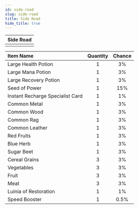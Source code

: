 ---
id: side-road
slug: side-road
title: Side Road
hide_title: true
---


| Side Road |
| :------------: |
| <MapIcon iconId="406"/> |

|Item Name|Quantity|Chance|
|:--|:-:|:-:|
| <ItemIcon iconId="1004" height="32" /> Large Health Potion|1|3%|
| <ItemIcon iconId="1007" height="32" /> Large Mana Potion|1|3%|
| <ItemIcon iconId="1010" height="32" /> Large Recovery Potion|1|3%|
| <ItemIcon iconId="1012" height="32" /> Seed of Power|1|15%|
| <ItemIcon iconId="2144" height="32" /> Instant Recharge Specialist Card|1|1%|
| <ItemIcon iconId="2036" height="32" /> Common Metal|1|3%|
| <ItemIcon iconId="2040" height="32" /> Common Wood|1|3%|
| <ItemIcon iconId="2044" height="32" /> Common Rag|1|3%|
| <ItemIcon iconId="2048" height="32" /> Common Leather|1|3%|
| <ItemIcon iconId="2099" height="32" /> Red Fruits|1|3%|
| <ItemIcon iconId="2100" height="32" /> Blue Herb|1|3%|
| <ItemIcon iconId="2102" height="32" /> Sugar Beet|1|3%|
| <ItemIcon iconId="2114" height="32" /> Cereal Grains|3|3%|
| <ItemIcon iconId="2115" height="32" /> Vegetables|3|3%|
| <ItemIcon iconId="2116" height="32" /> Fruit|3|3%|
| <ItemIcon iconId="2117" height="32" /> Meat|3|3%|
| <ItemIcon iconId="2127" height="32" /> Luinia of Restoration|1|1%|
| <ItemIcon iconId="1426" height="32" /> Speed Booster|1|0.5%|


